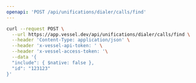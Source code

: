 ```yaml
---
openapi: 'POST /api/unifications/dialer/calls/find'
---
```


<RequestExample>

```bash Request
curl --request POST \
  --url https://app.vessel.dev/api/unifications/dialer/calls/find \
  --header 'Content-Type: application/json' \
  --header 'x-vessel-api-token: ' \
  --header 'x-vessel-access-token: '\
  --data '{
  "include": { $native: false },
  "id": "123123"
}'
```

</RequestExample>
